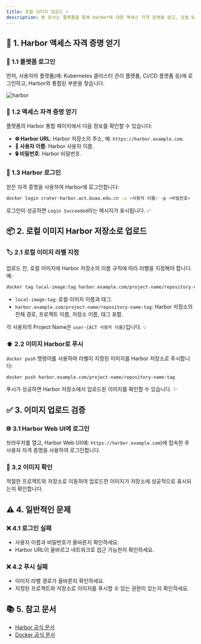 ```yaml
---
title: 로컬 이미지 업로드 ⬆️
description: 본 문서는 플랫폼을 통해 Harbor에 대한 액세스 자격 증명을 얻고, 로컬 Docker 이미지를 Harbor 저장소에 업로드하는 방법을 안내합니다.
---
```


## 🔐 1. Harbor 액세스 자격 증명 얻기

### 🚀 1.1 플랫폼 로그인

먼저, 사용자의 플랫폼(예: Kubernetes 클러스터 관리 플랫폼, CI/CD 플랫폼 등)에 로그인하고, Harbor와 통합된 부분을 찾습니다.

![harbor](./img/harbor-user.png)

### 🔑 1.2 액세스 자격 증명 얻기

플랫폼의 Harbor 통합 페이지에서 다음 정보를 확인할 수 있습니다:

- **🌐 Harbor URL**: Harbor 저장소의 주소, 예: `https://harbor.example.com`.
- **👤 사용자 이름**: Harbor 사용자 이름.
- **🔒 비밀번호**: Harbor 비밀번호.

### 🔐 1.3 Harbor 로그인

얻은 자격 증명을 사용하여 Harbor에 로그인합니다:

```bash
docker login crater-harbor.act.buaa.edu.cn -u <사용자 이름> -p <비밀번호>
```

로그인이 성공하면 `Login Succeeded`라는 메시지가 표시됩니다. ✅

## 📦 2. 로컬 이미지 Harbor 저장소로 업로드

### 🏷️ 2.1 로컬 이미지 라벨 지정

업로드 전, 로컬 이미지에 Harbor 저장소의 이름 규칙에 따라 라벨을 지정해야 합니다. 예:

```bash
docker tag local-image:tag harbor.example.com/project-name/repository-name:tag
```

- `local-image:tag`: 로컬 이미지 이름과 태그.
- `harbor.example.com/project-name/repository-name:tag`: Harbor 저장소의 전체 경로, 프로젝트 이름, 저장소 이름, 태그 포함.

각 사용자의 Project Name은 `user-{ACT 사용자 이름}`입니다. 💡

### ⬆️ 2.2 이미지 Harbor로 푸시

`docker push` 명령어를 사용하여 라벨이 지정된 이미지를 Harbor 저장소로 푸시합니다:

```bash
docker push harbor.example.com/project-name/repository-name:tag
```

푸시가 성공하면 Harbor 저장소에서 업로드된 이미지를 확인할 수 있습니다. ✨

## ✅ 3. 이미지 업로드 검증

### 🌐 3.1 Harbor Web UI에 로그인

브라우저를 열고, Harbor Web UI(예: `https://harbor.example.com`)에 접속한 후 사용자 자격 증명을 사용하여 로그인합니다.

### 👀 3.2 이미지 확인

적절한 프로젝트와 저장소로 이동하여 업로드한 이미지가 저장소에 성공적으로 표시되는지 확인합니다.

## ⚠️ 4. 일반적인 문제

### ❌ 4.1 로그인 실패

- 사용자 이름과 비밀번호가 올바른지 확인하세요.
- Harbor URL이 올바르고 네트워크로 접근 가능한지 확인하세요.

### ❌ 4.2 푸시 실패

- 이미지 라벨 경로가 올바른지 확인하세요.
- 지정된 프로젝트와 저장소로 이미지를 푸시할 수 있는 권한이 있는지 확인하세요.

## 📚 5. 참고 문서

- [Harbor 공식 문서](https://goharbor.io/docs/)
- [Docker 공식 문서](https://docs.docker.com/)